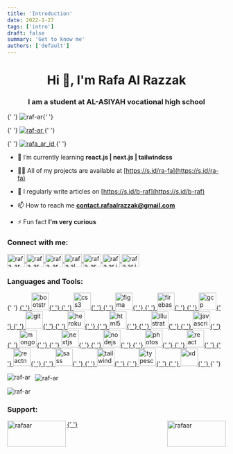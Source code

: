 ```yaml
---
title: 'Introduction'
date: 2022-1-27
tags: ['intro']
draft: false
summary: 'Get to know me'
authors: ['default']
---
```


<h1 align="center">Hi 👋, I'm Rafa Al Razzak</h1>
<h3 align="center">I am a student at AL-ASIYAH vocational high school</h3>

<p align="left">
  {' '}
  <img
    src="https://komarev.com/ghpvc/?username=raf-ar&label=Profile%20views&color=0e75b6&style=flat"
    alt="raf-ar"
  />{' '}
</p>

<p align="left">
  {' '}
  <a href="https://github.com/ryo-ma/github-profile-trophy">
    <img src="https://github-profile-trophy.vercel.app/?username=raf-ar" alt="raf-ar" />
  </a>{' '}
</p>

<p align="left">
  {' '}
  <a href="https://twitter.com/rafa_ar_id" target="blank">
    <img
      src="https://img.shields.io/twitter/follow/rafa_ar_id?logo=twitter&style=for-the-badge"
      alt="rafa_ar_id"
    />
  </a>{' '}
</p>

- 🌱 I’m currently learning **react.js | next.js | tailwindcss**

- 👨‍💻 All of my projects are available at [https://s.id/ra-fa](https://s.id/ra-fa)

- 📝 I regularly write articles on [https://s.id/b-raf](https://s.id/b-raf)

- 📫 How to reach me **contact.rafaalrazzak@gmail.com**

- ⚡ Fun fact **I'm very curious**

<h3 align="left">Connect with me:</h3>
<p align="left">
  <a href="https://codepen.io/rafa_ar" target="blank">
    <img
      align="center"
      src="https://raw.githubusercontent.com/rahuldkjain/github-profile-readme-generator/master/src/images/icons/Social/codepen.svg"
      alt="rafa_ar"
      height="30"
      width="40"
    />
  </a>
  <a href="https://dev.to/rafa_ar" target="blank">
    <img
      align="center"
      src="https://raw.githubusercontent.com/rahuldkjain/github-profile-readme-generator/master/src/images/icons/Social/devto.svg"
      alt="rafa_ar"
      height="30"
      width="40"
    />
  </a>
  <a href="https://twitter.com/rafa_ar_id" t arget="blank">
    <img
      align="center"
      src="https://raw.githubusercontent.com/rahuldkjain/github-profile-readme-generator/master/src/images/icons/Social/twitter.svg"
      alt="rafa_ar_id"
      height="30"
      width="40"
    />
  </a>
  <a href="https://stackoverflow.com/users/rafa al razzak" target="blank">
    <img
      align="center"
      src="https://raw.githubusercontent.com/rahuldkjain/github-profile-readme-generator/master/src/images/icons/Social/stack-overflow.svg"
      alt="rafa al razzak"
      height="30"
      width="40"
    />
  </a>
  <a href="https://codesandbox.com/rafa_ar" target="blank">
    <img
      align="center"
      src="https://raw.githubusercontent.com/rahuldkjain/github-profile-readme-generator/master/src/images/icons/Social/codesandbox.svg"
      alt="rafa_ar"
      height="30"
      width="40"
    />
  </a>
  <a href="https://fb.com/rafa.ar.id" target="blank">
    <img
      align="center"
      src="https://raw.githubusercontent.com/rahuldkjain/github-profile-readme-generator/master/src/images/icons/Social/facebook.svg"
      alt="rafa.ar.id"
      height="30"
      width="40"
    />
  </a>
  <a href="https://instagram.com/rafa.ar.id" target="blank">
    <img
      align="center"
      src="https://raw.githubusercontent.com/rahuldkjain/github-profile-readme-generator/master/src/images/icons/Social/instagram.svg"
      alt="rafa.ar.id"
      height="30"
      width="40"
    />
  </a>
</p>

<h3 align="left">Languages and Tools:</h3>
<p align="left">
  {' '}
  <a href="https://getbootstrap.com" target="_blank" rel="noreferrer">
    {' '}
    <img
      src="https://raw.githubusercontent.com/devicons/devicon/master/icons/bootstrap/bootstrap-plain-wordmark.svg"
      alt="bootstrap"
      width="40"
      height="40"
    />{' '}
  </a> <a href="https://www.w3schools.com/css/" target="_blank" rel="noreferrer">
    {' '}
    <img
      src="https://raw.githubusercontent.com/devicons/devicon/master/icons/css3/css3-original-wordmark.svg"
      alt="css3"
      width="40"
      height="40"
    />{' '}
  </a> <a href="https://www.figma.com/" target="_blank" rel="noreferrer">
    {' '}
    <img
      src="https://www.vectorlogo.zone/logos/figma/figma-icon.svg"
      alt="figma"
      width="40"
      height="40"
    />{' '}
  </a> <a href="https://firebase.google.com/" target="_blank" rel="noreferrer">
    {' '}
    <img
      src="https://www.vectorlogo.zone/logos/firebase/firebase-icon.svg"
      alt="firebase"
      width="40"
      height="40"
    />{' '}
  </a> <a href="https://cloud.google.com" target="_blank" rel="noreferrer">
    {' '}
    <img
      src="https://www.vectorlogo.zone/logos/google_cloud/google_cloud-icon.svg"
      alt="gcp"
      width="40"
      height="40"
    />{' '}
  </a> <a href="https://git-scm.com/" target="_blank" rel="noreferrer">
    {' '}
    <img
      src="https://www.vectorlogo.zone/logos/git-scm/git-scm-icon.svg"
      alt="git"
      width="40"
      height="40"
    />{' '}
  </a> <a href="https://heroku.com" target="_blank" rel="noreferrer">
    {' '}
    <img
      src="https://www.vectorlogo.zone/logos/heroku/heroku-icon.svg"
      alt="heroku"
      width="40"
      height="40"
    />{' '}
  </a> <a href="https://www.w3.org/html/" target="_blank" rel="noreferrer">
    {' '}
    <img
      src="https://raw.githubusercontent.com/devicons/devicon/master/icons/html5/html5-original-wordmark.svg"
      alt="html5"
      width="40"
      height="40"
    />{' '}
  </a> <a
    href="https://www.adobe.com/in/products/illustrator.html"
    target="_blank"
    rel="noreferrer"
  >
    {' '}
    <img
      src="https://www.vectorlogo.zone/logos/adobe_illustrator/adobe_illustrator-icon.svg"
      alt="illustrator"
      width="40"
      height="40"
    />{' '}
  </a> <a
    href="https://developer.mozilla.org/en-US/docs/Web/JavaScript"
    target="_blank"
    rel="noreferrer"
  >
    {' '}
    <img
      src="https://raw.githubusercontent.com/devicons/devicon/master/icons/javascript/javascript-original.svg"
      alt="javascript"
      width="40"
      height="40"
    />{' '}
  </a> <a href="https://www.mongodb.com/" target="_blank" rel="noreferrer">
    {' '}
    <img
      src="https://raw.githubusercontent.com/devicons/devicon/master/icons/mongodb/mongodb-original-wordmark.svg"
      alt="mongodb"
      width="40"
      height="40"
    />{' '}
  </a> <a href="https://nextjs.org/" target="_blank" rel="noreferrer">
    {' '}
    <img
      src="https://cdn.worldvectorlogo.com/logos/nextjs-2.svg"
      alt="nextjs"
      width="40"
      height="40"
    />{' '}
  </a> <a href="https://nodejs.org" target="_blank" rel="noreferrer">
    {' '}
    <img
      src="https://raw.githubusercontent.com/devicons/devicon/master/icons/nodejs/nodejs-original-wordmark.svg"
      alt="nodejs"
      width="40"
      height="40"
    />{' '}
  </a> <a href="https://www.photoshop.com/en" target="_blank" rel="noreferrer">
    {' '}
    <img
      src="https://raw.githubusercontent.com/devicons/devicon/master/icons/photoshop/photoshop-line.svg"
      alt="photoshop"
      width="40"
      height="40"
    />{' '}
  </a> <a href="https://reactjs.org/" target="_blank" rel="noreferrer">
    {' '}
    <img
      src="https://raw.githubusercontent.com/devicons/devicon/master/icons/react/react-original-wordmark.svg"
      alt="react"
      width="40"
      height="40"
    />{' '}
  </a> <a href="https://reactnative.dev/" target="_blank" rel="noreferrer">
    {' '}
    <img
      src="https://reactnative.dev/img/header_logo.svg"
      alt="reactnative"
      width="40"
      height="40"
    />{' '}
  </a> <a href="https://sass-lang.com" target="_blank" rel="noreferrer">
    {' '}
    <img
      src="https://raw.githubusercontent.com/devicons/devicon/master/icons/sass/sass-original.svg"
      alt="sass"
      width="40"
      height="40"
    />{' '}
  </a> <a href="https://tailwindcss.com/" target="_blank" rel="noreferrer">
    {' '}
    <img
      src="https://www.vectorlogo.zone/logos/tailwindcss/tailwindcss-icon.svg"
      alt="tailwind"
      width="40"
      height="40"
    />{' '}
  </a> <a href="https://www.typescriptlang.org/" target="_blank" rel="noreferrer">
    {' '}
    <img
      src="https://raw.githubusercontent.com/devicons/devicon/master/icons/typescript/typescript-original.svg"
      alt="typescript"
      width="40"
      height="40"
    />{' '}
  </a> <a href="https://www.adobe.com/products/xd.html" target="_blank" rel="noreferrer">
    {' '}
    <img
      src="https://cdn.worldvectorlogo.com/logos/adobe-xd.svg"
      alt="xd"
      width="40"
      height="40"
    />{' '}
  </a>{' '}
</p>

<p>
  <img
    align="left"
    src="https://github-readme-stats.vercel.app/api/top-langs?username=raf-ar&show_icons=true&locale=en&layout=compact"
    alt="raf-ar"
  />
</p>

<p>
  &nbsp;
  <img
    align="center"
    src="https://github-readme-stats.vercel.app/api?username=raf-ar&show_icons=true&locale=en"
    alt="raf-ar"
  />
</p>

<p>
  <img
    align="center"
    src="https://github-readme-streak-stats.herokuapp.com/?user=raf-ar&"
    alt="raf-ar"
  />
</p>

<h3 align="left">Support:</h3>
<p>
  <a href="https://trakteer.id/rafaar">
    <img
      align="right"
      src="https://encrypted-tbn0.gstatic.com/images?q=tbn:ANd9GcQcMBJUrG1xcGEyclqpfwooQD8VsSugFioyZ_CMOsp0c4NXbh1ulgIP3Lk&s=10"
      height="60"
      width="135"
      alt="rafaar"
    />
  </a>
  <a href="https://saweria.co/rafaar">
    {' '}
    <img
      align="left"
      src="https://encrypted-tbn0.gstatic.com/images?q=tbn:ANd9GcRhkVSdZ6TXvhkBUdw1q1yv8hYzcBuaIPrcgw&usqp=CAU"
      height="60"
      width="135"
      alt="rafaar"
    />
  </a>
</p>
